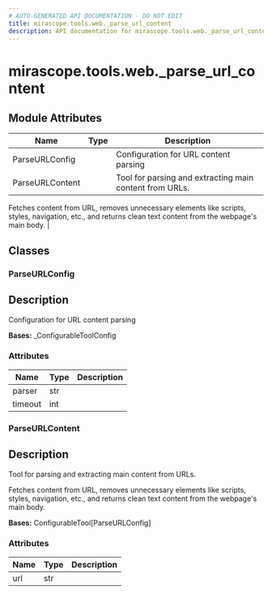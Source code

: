 ```yaml
---
# AUTO-GENERATED API DOCUMENTATION - DO NOT EDIT
title: mirascope.tools.web._parse_url_content
description: API documentation for mirascope.tools.web._parse_url_content
---
```


# mirascope.tools.web._parse_url_content

<ApiType type="Module" />

## Module Attributes

| Name | Type | Description |
| ---- | ---- | ----------- |
| ParseURLConfig |  | Configuration for URL content parsing |
| ParseURLContent |  | Tool for parsing and extracting main content from URLs.

Fetches content from URL, removes unnecessary elements like scripts, styles, navigation, etc.,
and returns clean text content from the webpage's main body. |

## Classes

### ParseURLConfig

<ApiType type="Class" />

## Description

Configuration for URL content parsing

**Bases:** _ConfigurableToolConfig

### Attributes

| Name | Type | Description |
| ---- | ---- | ----------- |
| parser | str |  |
| timeout | int |  |


### ParseURLContent

<ApiType type="Class" />

## Description

Tool for parsing and extracting main content from URLs.

Fetches content from URL, removes unnecessary elements like scripts, styles, navigation, etc.,
and returns clean text content from the webpage's main body.

**Bases:** ConfigurableTool[ParseURLConfig]

### Attributes

| Name | Type | Description |
| ---- | ---- | ----------- |
| url | str |  |



